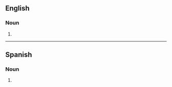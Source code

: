 ==English==

===Noun===
{{head|en|noun form}}

# {{plural of|cupcake|lang=en}}

----

==Spanish==

===Noun===
{{head|es|noun form|g=m-p}}

# {{plural of|cupcake|lang=es}}